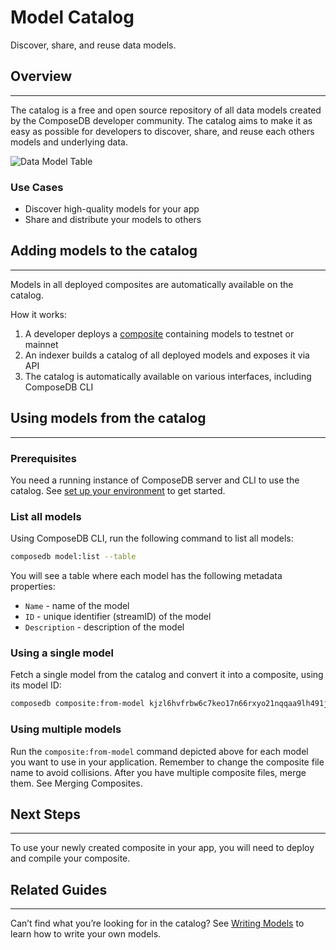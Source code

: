 # Model Catalog
Discover, share, and reuse data models.

## Overview
---
The catalog is a free and open source repository of all data models created by the ComposeDB developer community. The catalog aims to make it as easy as possible for developers to discover, share, and reuse each others models and underlying data.

![Data Model Table](/img/data-model-table.png)

### Use Cases

- Discover high-quality models for your app
- Share and distribute your models to others

## Adding models to the catalog
---
Models in all deployed composites are automatically available on the catalog.

How it works:

1. A developer deploys a [composite](./composites.mdx) containing models to testnet or mainnet
2. An indexer builds a catalog of all deployed models and exposes it via API
3. The catalog is automatically available on various interfaces, including ComposeDB CLI

## Using models from the catalog
---
### Prerequisites

You need a running instance of ComposeDB server and CLI to use the catalog. See [set up your environment](../../set-up-your-environment.mdx) to get started.

### List all models

Using ComposeDB CLI, run the following command to list all models:

```sh
composedb model:list --table
```

You will see a table where each model has the following metadata properties:

- `Name` - name of the model
- `ID` - unique identifier (streamID) of the model
- `Description` - description of the model

### Using a single model
Fetch a single model from the catalog and convert it into a composite, using its model ID:

```sh
composedb composite:from-model kjzl6hvfrbw6c7keo17n66rxyo21nqqaa9lh491jz16od43nokz7ksfcvzi6bwc --output=my-composite.json
```

### Using multiple models
Run the `composite:from-model` command depicted above for each model you want to use in your application. Remember to change the composite file name to avoid collisions. After you have multiple composite files, merge them. See Merging Composites.

## Next Steps
---
To use your newly created composite in your app, you will need to deploy and compile your composite.

## Related Guides
---
Can’t find what you’re looking for in the catalog? See [Writing Models](./writing-models.mdx) to learn how to write your own models.